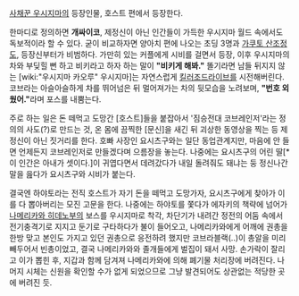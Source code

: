 [[사채꾼 우시지마]]의 등장인물, 호스트 편에서 등장한다.

한마디로 정의하면 '''개싸이코''', 제정신이 아닌 인간들이 가득한 우시지마 월드 속에서도 독보적이라 할 수 있다. 굳이 비교하자면 양아치 편에 나오는 초딩 3명과 [[가쿠토 산조]]정도, 등장신부터가 비범하다. 가만히 있는 커플에게 시비를 걸면서 등장, 이후 우시지마의 차와 부딪힐 뻔 하고 비키라고 하자 하는 말이 '''"비키게 해봐."''' 똘기라면 남들 뒤지지 않는 [wiki:"우시지마 카오루" 우시지마]는 자연스럽게 [[킬러조]]드라이브를 시전해버린다. 코브라는 아슬아슬하게 차를 뛰어넘은 뒤 멀어져가는 차의 뒷모습을 노려보며, '''"번호 외웠어."'''라며 포스를 내뿜는다.

주로 하는 일은 돈 떼먹고 도망간 [호스트]들을 붙잡아서 '짐승전대 코브레인저'라는 정의의 사도(?)로 만드는 것, 온 몸에 끔찍한 [문신]을 새긴 뒤 괴상한 동영상을 찍는 등 제정신이 아닌 짓거리를 한다. 호빠 사장인 요시츠구와는 일단 동업관계지만, 마음에 안 들면 언제든지 코브레인저로 만들겠다며 으름장을 놓는다. 나중에는 요시츠구의 어린 딸[* 이 인간은 아내가 셋이다.]이 귀엽다면서 데려갔다가 내일 돌려줘도 돼냐는 둥 정신나간 말을 읊다가 요시츠구와 시비가 붙는다. 

결국엔 하야토라는 전직 호스트가 자기 돈을 떼먹고 도망가자, 요시츠구에게 찾아가 이를 다 뽑아버리는 모진 고문을 한다. 나중에는 하야토를 쫓다가 에자키의 책략에 넘어가 [[나메리카와 히데노부]]의 보스를 우시지마로 착각, 차단기가 내려간 정전의 어둠 속에서 전기충격기로 지지고 둔기로 구타하다가 불이 들어오고, 나메리카와에게 어깨에 권총을 한방 맞고 본인도 가지고 있던 권총으로 응전하려 했지만 코브라블랙(..)이 총알을 미리 빼두어서 빈총이었고, 결국 나메리카와와 졸개들에게 벌집이 돼서 사망. 손가락이 잘리고 이가 뽑힌 후, 지갑과 함께 담겨져 나메리카와에 의해 폐기물 처리장에 버려진다. 나머지 시체는 신원을 확인할 수가 없게 되었으므로 그냥 발견되어도 상관없는 적당한 곳에 버려진 듯.
